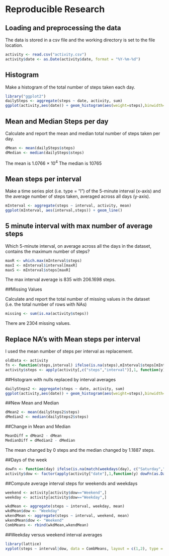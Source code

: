 Reproducible Research
=====================

## Loading and preprocessing the data

The data is stored in a csv file and the working directory is set to the file location.


```r
activity <- read.csv("activity.csv")
activity$date <- as.Date(activity$date, format = "%Y-%m-%d")
```

## Histogram

Make a histogram of the total number of steps taken each day.


```r
library("ggplot2")
dailySteps <- aggregate(steps ~ date, activity, sum)
ggplot(activity,aes(date)) + geom_histogram(aes(weight=steps),binwidth=1)
```
 

## Mean and Median Steps per day

Calculate and report the mean and median total number of steps taken per day.


```r
dMean <- mean(dailySteps$steps)
dMedian <- median(dailySteps$steps)
```
The mean is 1.0766 &times; 10<sup>4</sup>
The median is 10765

## Mean steps per interval

Make a time series plot (i.e. type = "l") of the 5-minute interval (x-axis) and the average number of steps taken, averaged across all days (y-axis).


```r
mInterval <- aggregate(steps ~ interval, activity, mean)
ggplot(mInterval, aes(interval,steps)) + geom_line()
```

## 5 minute interval with max number of average steps

Which 5-minute interval, on average across all the days in the dataset, contains the maximum number of steps?


```r
maxR <- which.max(mInterval$steps)
maxI <- mInterval$interval[maxR]
maxS <- mInterval$steps[maxR]
```
The max interval average is 835 with 206.1698 steps.

##Missing Values

Calculate and report the total number of missing values in the dataset (i.e. the total number of rows with NAs)


```r
missing <- sum(is.na(activity$steps))
```
There are 2304 missing values.

## Replace NA's with Mean steps per interval

I used the mean number of steps per interval as replacement.


```r
oldData <- activity
fn <- function(steps,interval) ifelse(is.na(steps),mInterval$steps[mInterval$interval==interval],steps)
activity$steps <- apply(activity[,c("steps","interval")],1, function(y) fn(y["steps"],y["interval"]) )
```
##Histogram with nulls replaced by interval averages


```r
dailySteps2 <- aggregate(steps ~ date, activity, sum)
ggplot(activity,aes(date)) + geom_histogram(aes(weight=steps),binwidth=1)
```

##New Mean and Median


```r
dMean2 <- mean(dailySteps2$steps)
dMedian2 <- median(dailySteps2$steps)
```
##Change in Mean and Median


```r
MeanDiff = dMean2 - dMean
MedianDiff = dMedian2 - dMedian
```
The mean changed by 0 steps and the median changed by 1.1887 steps.

##Days of the week


```r
dowFn <- function(day) ifelse(is.na(match(weekdays(day), c("Saturday","Sunday"))),"Weekday","Weekend")
activity$dow <- factor(apply(activity["date"],1,function(y) dowFn(as.Date(y["date"]))))
```

##Compute average interval steps for weekends and weekdays


```r
weekend <- activity[activity$dow=="Weekend",]
weekday <- activity[activity$dow=="Weekday",]

wkdMean <- aggregate(steps ~ interval, weekday, mean)
wkdMean$dow <- "Weekday"
wkendMean <- aggregate(steps ~ interval, weekend, mean)
wkendMean$dow <- "Weekend"
CombMeans <- rbind(wkdMean,wkendMean)
```

##Weekday versus weekend interval averages


```r
library(lattice)
xyplot(steps ~ interval|dow, data = CombMeans, layout = c(1,2), type = "l")
```
